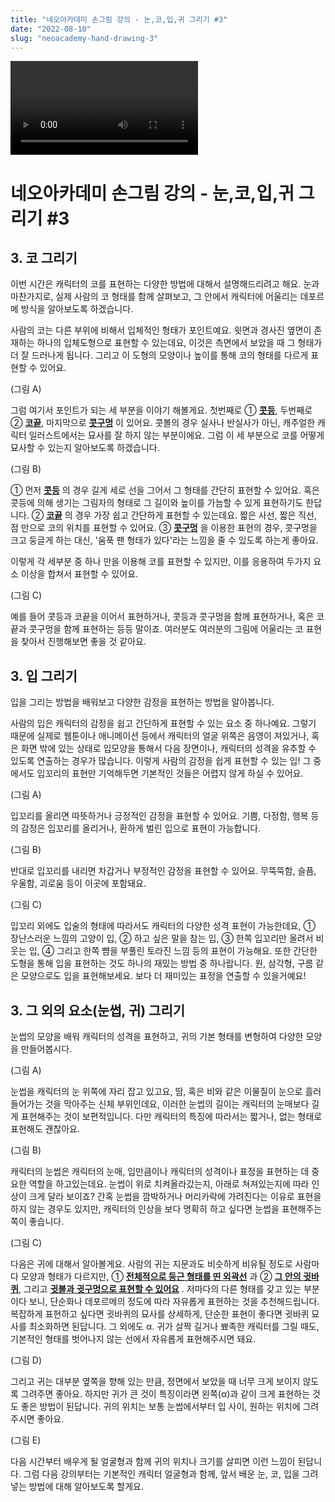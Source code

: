 ```yaml
---
title: "네오아카데미 손그림 강의 - 눈,코,입,귀 그리기 #3"
date: "2022-08-10"
slug: "neoacademy-hand-drawing-3"
---
```


<Video 
    videoSrcURL="https://www.youtube.com/embed/CJYvHZ5HgHo"
    videoTitle="네오아카데미 손그림 강의 - 눈,코,입,귀 그리기 #3"
/>

# 네오아카데미 손그림 강의 - 눈,코,입,귀 그리기 #3

## 3. 코 그리기

이번 시간은 캐릭터의 코를 표현하는 다양한 방법에 대해서 설명해드리려고 해요.
눈과 마찬가지로, 실제 사람의 코 형태를 함께 살펴보고, 그 안에서 캐릭터에 어울리는 데포르메 방식을 알아보도록 하겠습니다.

사람의 코는 다른 부위에 비해서 입체적인 형태가 포인트예요.
윗면과 경사진 옆면이 존재하는 하나의 입체도형으로 표현할 수 있는데요, 이것은 측면에서 보았을 때 그 형태가 더 잘 드러나게 됩니다. 그리고 이 도형의 모양이나 높이를 통해 코의 형태를 다르게 표현할 수 있어요.

(그림 A)

그럼 여기서 포인트가 되는 세 부분을 이야기 해볼게요.
첫번째로 ① **<u>콧등</u>**,  두번째로 ② **<u>코끝</u>**, 마지막으로 **<u>콧구멍</u>** 이 있어요. 콧볼의 경우 실사나 반실사가 아닌, 캐주얼한 캐릭터 일러스트에서는 묘사를 잘 하지 않는 부분이에요. 그럼 이 세 부분으로 코를 어떻게 묘사할 수 있는지 알아보도록 하겠습니다.

(그림 B)

① 먼저 **<u>콧등</u>** 의 경우 길게 세로 선을 그어서 그 형태를 간단히 표현할 수 있어요. 혹은 콧등에 의해 생기는 그림자의 형태로 그 길이와 높이를 가늠할 수 있게 표현하기도 한답니다.
② **<u>코끝</u>** 의 경우 가장 쉽고 간단하게 표현할 수 있는데요. 짧은 사선, 짧은 직선, 점 만으로 코의 위치를 표현할 수 있어요.
③ **<u>콧구멍</u>** 을 이용한 표현의 경우, 콧구멍을 크고 둥글게 하는 대신, '움푹 팬 형태가 있다'라는 느낌을 줄 수 있도록 하는게 좋아요.

이렇게 각 세부분 중 하나 만을 이용해 코를 표현할 수 있지만, 이를 응용하여 두가지 요소 이상을 합쳐서 표현할 수 있어요.

(그림 C)

예를 들어 콧등과 코끝을 이어서 표현하거나, 콧등과 콧구멍을 함께 표현하거나, 혹은 코끝과 콧구멍을 함께 표현하는 등등 말이죠.
여러분도 여러분의 그림에 어울리는 코 표현을 찾아서 진행해보면 좋을 것 같아요.


## 3. 입 그리기
입을 그리는 방법을 배워보고 다양한 감정을 표현하는 방법을 알아봅니다.

사람의 입은 캐릭터의 감정을 쉽고 간단하게 표현할 수 있는 요소 중 하나예요. 그렇기 때문에 실제로 웹툰이나 애니메이션 등에서 캐릭터의 얼굴 위쪽은 음영이 져있거나, 혹은 화면 밖에 있는 상태로 입모양을 통해서 다음 장면이나, 캐릭터의 성격을 유추할 수 있도록 연출하는 경우가 많습니다. 이렇게 사람의 감정을 쉽게 표현할 수 있는 입! 그 중에서도 입꼬리의 표현만 기억해두면 기본적인 것들은 어렵지 않게 하실 수 있어요. 

(그림 A)

입꼬리를 올리면 따뜻하거나 긍정적인 감정을 표현할 수 있어요. 기쁨, 다정함, 행복 등의 감정은 입꼬리를 올리거나, 환하게 벌린 입으로 표현이 가능합니다.

(그림 B)

반대로 입꼬리를 내리면 차갑거나 부정적인 감정을 표현할 수 있어요. 무뚝뚝함, 슬픔, 우울함, 괴로움 등이 이곳에 포함돼요.

(그림 C)

입꼬리 외에도 입술의 형태에 따라서도 캐릭터의 다양한 성격 표현이 가능한데요, ① 장난스러운 느낌의 고양이 입, ② 하고 싶은 말을 참는 입, ③ 한쪽 입꼬리만 올려서 비웃는 입, ④ 그리고 한쪽 뺨을 부풀린 토라진 느낌 등의 표현이 가능해요. 또한 간단한 도형을 통해 입을 표현하는 것도 하나의 재밌는 방법 중 하나랍니다. 원, 삼각형, 구름 같은 모양으로도 입을 표현해보세요. 보다 더 재미있는 표정을 연출할 수 있을거예요!


## 3. 그 외의 요소(눈썹, 귀) 그리기
눈썹의 모양을 배워 캐릭터의 성격을 표현하고, 귀의 기본 형태를 변형하여 다양한 모양을 만들어봅시다.

(그림 A)

눈썹을 캐릭터의 눈 위쪽에 자리 잡고 있고요, 땀, 혹은 비와 같은 이물질이 눈으로 흘러들어가는 것을 막아주는 신체 부위인데요, 이러한 눈썹의 길이는 캐릭터의 눈매보다 길게 표현해주는 것이 보편적입니다. 다만 캐릭터의 특징에 따라서는 짧거나, 없는 형태로 표현해도 괜찮아요. 

(그림 B)

캐릭터의 눈썹은 캐릭터의 눈매, 입만큼이나 캐릭터의 성격이나 표정을 표현하는 데 중요한 역할을 하고있는데요. 눈썹이 위로 치켜올라갔는지, 아래로 쳐져있는지에 따라 인상이 크게 달라 보이죠? 간혹 눈썹을 깜박하거나 머리카락에 가려진다는 이유로 표현을 하지 않는 경우도 있지만, 캐릭터의 인상을 보다 명확히 하고 싶다면 눈썹을 표현해주는 쪽이 좋습니다.

(그림 C) 

다음은 귀에 대해서 알아볼게요.
사람의 귀는 지문과도 비슷하게 비유될 정도로 사람마다 모양과 형태가 다르지만, ① **<u>전체적으로 둥근 형태를 띤 외곽선</u>** 과 ② **<u>그 안의 귓바퀴</u>**, 그리고 **<u>귓볼과 귓구멍으로 표현할 수 있어요</u>** . 저마다의 다른 형태를 갖고 있는 부분이다 보니, 단순화나 데포르메의 정도에 따라 자유롭게 표현하는 것을 추천해드립니다. 복잡하게 표현하고 싶다면 귓바퀴의 묘사를 상세하게, 단순한 표현이 좋다면 귓바퀴 묘사를 최소화하면 된답니다. 그 외에도 α. 귀가 살짝 길거나 뾰족한 캐릭터를 그릴 때도, 기본적인 형태를 벗어나지 않는 선에서 자유롭게 표현해주시면 돼요.

(그림 D)

그리고 귀는 대부분 옆쪽을 향해 있는 만큼, 정면에서 보았을 때 너무 크게 보이지 않도록 그려주면 좋아요. 하지만 귀가 큰 것이 특징이라면 왼쪽(α)과 같이 크게 표현하는 것도 좋은 방법이 된답니다. 귀의 위치는 보통 눈썹에서부터 입 사이, 원하는 위치에 그려주시면 좋아요. 

(그림 E)

다음 시간부터 배우게 될 얼굴형과 함께 귀의 위치나 크기를 살피면 이런 느낌이 된답니다. 그럼 다음 강의부터는 기본적인 캐릭터 얼굴형과 함께, 앞서 배운 눈, 코, 입을 그려넣는 방법에 대해 알아보도록 할게요.
